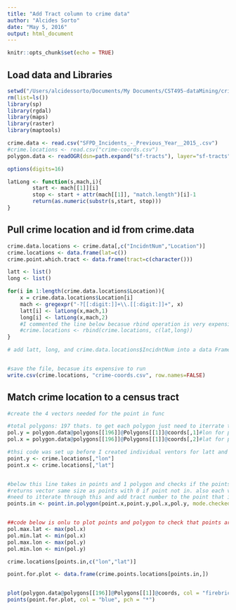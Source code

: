 ```yaml
---
title: "Add Tract column to crime data"
author: "Alcides Sorto"
date: "May 5, 2016"
output: html_document
---
```


```r
knitr::opts_chunk$set(echo = TRUE)
```


## Load data and Libraries

```r
setwd("/Users/alcidessorto/Documents/My Documents/CST495-dataMining/crimeProject") 
rm(list=ls())
library(sp)
library(rgdal)
library(maps)
library(raster)
library(maptools)

crime.data <- read.csv("SFPD_Incidents_-_Previous_Year__2015_.csv")
#crime.locations <- read.csv("crime-coords.csv")
polygon.data <- readOGR(dsn=path.expand("sf-tracts"), layer="sf-tracts")

options(digits=16)

latLong <- function(s,mach,i){
        start <- mach[[1]][i]
        stop <- start + attr(mach[[1]], "match.length")[i]-1
        return(as.numeric(substr(s,start, stop)))
}
```

## Pull crime location and id from crime.data
```r
crime.data.locations <- crime.data[,c("IncidntNum","Location")]
crime.locations <- data.frame(lat=c())
crime.point.which.tract <- data.frame(tract=c(character()))

latt <- list()
long <- list()

for(i in 1:length(crime.data.locations$Location)){
    x = crime.data.locations$Location[i]
    mach <- gregexpr("-?[[:digit:]]+\\.[[:digit:]]+", x)
    latt[i] <- latLong(x,mach,1)
    long[i] <- latLong(x,mach,2)
    #I commented the line below becasue rbind operation is very expensive and this takes over an hour to perform. I was trying to reduce this.
    #crime.locations <- rbind(crime.locations, c(lat,long))
}

# add latt, long, and crime.data.locations$IncidntNum into a data Frame with each as a column to be used later. 


#save the file, becasue its expensive to run
write.csv(crime.locations, "crime-coords.csv", row.names=FALSE)
```

## Match crime location to a census tract 

```r
#create the 4 vectors needed for the point in func

#total polygons: 197 thats. to get each polygon just need to iterrate through  polygon.data@polygons[[HERE]]
pol.y = polygon.data@polygons[[196]]@Polygons[[1]]@coords[,1]#lon for polygon 196 
pol.x = polygon.data@polygons[[196]]@Polygons[[1]]@coords[,2]#lat for polygon 196

#thsi code was set up before I created individual ventors for latt and long in the loop that pulls out teh info. 
point.y <- crime.locations[,"lon"]
point.x <- crime.locations[,"lat"]


#below this line takes in points and 1 polygon and checks if the points are inside the polygon.
#returns vector same size as points with 0 if point not in. also each vaule is sent in as a seperate vector.
#need to itterate through this and add tract number to the point that is in a particular polygon. tract numbers can be found at polygon.data@data$NAME10 upto this point 
points.in <- point.in.polygon(point.x,point.y,pol.x,pol.y, mode.checked = F)


##code below is onlu to plot points and polygon to check that points arw in the polygon selected. points would not plot thogh
pol.max.lat <- max(pol.x) 
pol.min.lat <- min(pol.x)
pol.max.lon <- max(pol.y)
pol.min.lon <- min(pol.y)

crime.locations[points.in,c("lon","lat")]

point.for.plot <- data.frame(crime.points.locations[points.in,])


plot(polygon.data@polygons[[196]]@Polygons[[1]]@coords, col = "firebrick", pch = 5)
points(point.for.plot, col = "blue", pch = "*")

```


